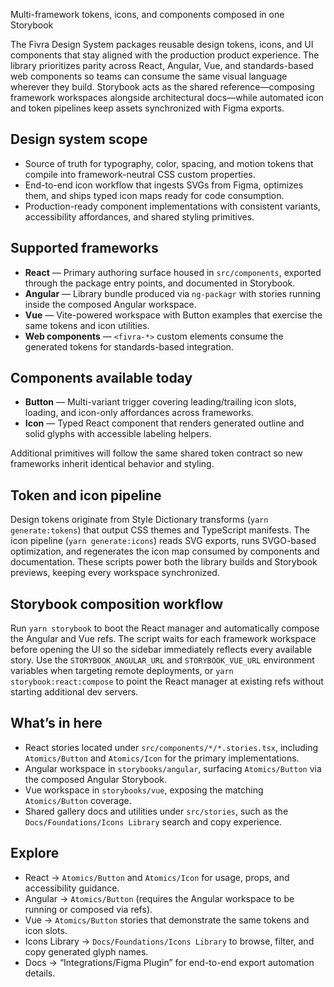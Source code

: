 
<Meta title="Docs/Welcome" />

<Title>Fivra Design System — Welcome</Title>

<Subtitle>Multi-framework tokens, icons, and components composed in one Storybook</Subtitle>

The Fivra Design System packages reusable design tokens, icons, and UI components that stay aligned with the production product experience. The library prioritizes parity across React, Angular, Vue, and standards-based web components so teams can consume the same visual language wherever they build. Storybook acts as the shared reference—composing framework workspaces alongside architectural docs—while automated icon and token pipelines keep assets synchronized with Figma exports.

## Design system scope

- Source of truth for typography, color, spacing, and motion tokens that compile into framework-neutral CSS custom properties.
- End-to-end icon workflow that ingests SVGs from Figma, optimizes them, and ships typed icon maps ready for code consumption.
- Production-ready component implementations with consistent variants, accessibility affordances, and shared styling primitives.

## Supported frameworks

- **React** — Primary authoring surface housed in `src/components`, exported through the package entry points, and documented in Storybook.
- **Angular** — Library bundle produced via `ng-packagr` with stories running inside the composed Angular workspace.
- **Vue** — Vite-powered workspace with Button examples that exercise the same tokens and icon utilities.
- **Web components** — `<fivra-*>` custom elements consume the generated tokens for standards-based integration.

## Components available today

- **Button** — Multi-variant trigger covering leading/trailing icon slots, loading, and icon-only affordances across frameworks.
- **Icon** — Typed React component that renders generated outline and solid glyphs with accessible labeling helpers.

Additional primitives will follow the same shared token contract so new frameworks inherit identical behavior and styling.

## Token and icon pipeline

Design tokens originate from Style Dictionary transforms (`yarn generate:tokens`) that output CSS themes and TypeScript manifests. The icon pipeline (`yarn generate:icons`) reads SVG exports, runs SVGO-based optimization, and regenerates the icon map consumed by components and documentation. These scripts power both the library builds and Storybook previews, keeping every workspace synchronized.

## Storybook composition workflow

Run `yarn storybook` to boot the React manager and automatically compose the Angular and Vue refs. The script waits for each framework workspace before opening the UI so the sidebar immediately reflects every available story. Use the `STORYBOOK_ANGULAR_URL` and `STORYBOOK_VUE_URL` environment variables when targeting remote deployments, or `yarn storybook:react:compose` to point the React manager at existing refs without starting additional dev servers.

## What’s in here

- React stories located under `src/components/*/*.stories.tsx`, including `Atomics/Button` and `Atomics/Icon` for the primary implementations.
- Angular workspace in `storybooks/angular`, surfacing `Atomics/Button` via the composed Angular Storybook.
- Vue workspace in `storybooks/vue`, exposing the matching `Atomics/Button` coverage.
- Shared gallery docs and utilities under `src/stories`, such as the `Docs/Foundations/Icons Library` search and copy experience.

## Explore

- React → `Atomics/Button` and `Atomics/Icon` for usage, props, and accessibility guidance.
- Angular → `Atomics/Button` (requires the Angular workspace to be running or composed via refs).
- Vue → `Atomics/Button` stories that demonstrate the same tokens and icon slots.
- Icons Library → `Docs/Foundations/Icons Library` to browse, filter, and copy generated glyph names.
- Docs → “Integrations/Figma Plugin” for end-to-end export automation details.
